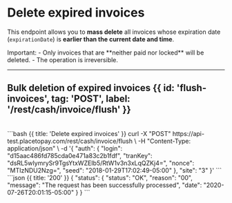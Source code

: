 

# Delete expired invoices

This endpoint allows you to **mass delete** all invoices whose expiration date (`expirationDate`) is **earlier than the current date and time**.

<Note>
Important:
- Only invoices that are **neither paid nor locked** will be deleted.
- The operation is irreversible.
</Note>

---

## Bulk deletion of expired invoices {{ id: 'flush-invoices', tag: 'POST', label: '/rest/cash/invoice/flush' }}

<Row>
  <Col>
    <ApiReader
      path="/flush"
      method="POST"
      api={props.refs}
    />
  </Col>
  <Col sticky>
    <br />
   <CodeGroup title="Delete expired invoices" tag="POST" label="/rest/cash/invoice/flush">
     ```bash {{ title: 'Delete expired invoices' }}
     curl -X "POST" https://api-test.placetopay.com/rest/cash/invoice/flush \
     -H "Content-Type: application/json" \
     -d '{
        "auth": {
          "login": "d15aac486fd785cda0e471a83c2b1fdf",
          "tranKey": "dsRL5wIymrySr9TgsYtxWZEIb5/RtW1v3n3xLqQZKj4=",
          "nonce": "MTIzNDU2Nzg=",
          "seed": "2018-01-29T17:02:49-05:00"
        },
        "site": "3"
      }'
      ```
    </CodeGroup>
  </Col>
</Row>

<Row>
  <Col>
    <ApiReader
      path="/flush"
      method="post"
      type="response"
      api={props.refs}
    />
  </Col>
  <Col sticky>
    <br />
    <CodeGroup title="Response">
      ```json {{ title: '200' }}
      {
        "status": {
          "status": "OK",
          "reason": "00",
          "message": "The request has been successfully processed",
          "date": "2020-07-26T20:01:15-05:00"
        }
      }
      ```
    </CodeGroup>
  </Col>
</Row>
